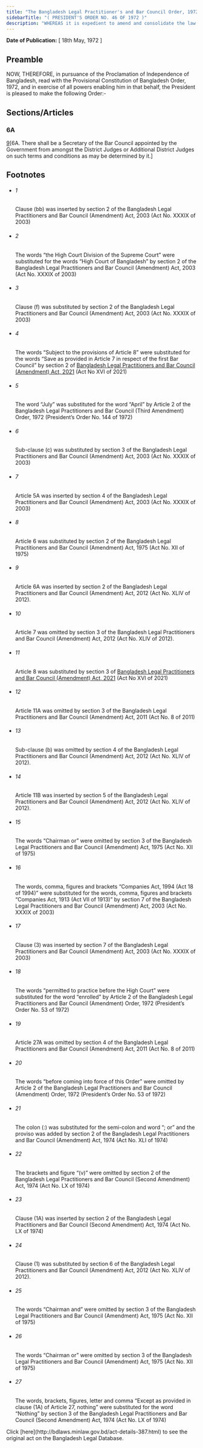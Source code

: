 ```yaml
---
title: "The Bangladesh Legal Practitioner's and Bar Council Order, 1972 (President's Order)"
sidebarTitle: "( PRESIDENT'S ORDER NO. 46 OF 1972 )"
description: "WHEREAS it is expedient to amend and consolidate the law relating to legal practitioners and to provide for the constitution of a Bar Council for Bangladesh and for matters incidental or ancillary thereto;"
---
```


**Date of Publication:** [ 18th May, 1972 ]

## Preamble

NOW, THEREFORE, in pursuance of the Proclamation of Independence of Bangladesh, read with the Provisional Constitution of Bangladesh Order, 1972, and in exercise of all powers enabling him in that behalf, the President is pleased to make the following Order:-

## Sections/Articles

### 6A

[9](1)[6A. There shall be a Secretary of the Bar Council appointed by the Government from amongst the District Judges or Additional District Judges on such terms and conditions as may be determined by it.]

## Footnotes

- ###### 1

  Clause (bb) was inserted by section 2 of the Bangladesh Legal Practitioners and Bar Council (Amendment) Act, 2003 (Act No. XXXIX of 2003)

- ###### 2

  The words “the High Court Division of the Supreme Court” were substituted for the words “High Court of Bangladesh” by section 2 of the Bangladesh Legal Practitioners and Bar Council (Amendment) Act, 2003 (Act No. XXXIX of 2003)

- ###### 3

  Clause (f) was substituted by section 2 of the Bangladesh Legal Practitioners and Bar Council (Amendment) Act, 2003 (Act No. XXXIX of 2003)

- ###### 4

  The words “Subject to the provisions of Article 8” were substituted for the words “Save as provided in Article 7 in respect of the first Bar Council” by section 2 of [Bangladesh Legal Practitioners and Bar Council (Amendment) Act, 2021](/laws/volume-51/act-1381 "Bangladesh Legal Practitioners and Bar Council (Amendment) Act, 2021") (Act No XVI of 2021)

- ###### 5

  The word “July” was substituted for the word “April” by Article 2 of the Bangladesh Legal Practitioners and Bar Council (Third Amendment) Order, 1972 (President’s Order No. 144 of 1972)

- ###### 6

  Sub-clause (c) was substituted by section 3 of the Bangladesh Legal Practitioners and Bar Council (Amendment) Act, 2003 (Act No. XXXIX of 2003)

- ###### 7

  Article 5A was inserted by section 4 of the Bangladesh Legal Practitioners and Bar Council (Amendment) Act, 2003 (Act No. XXXIX of 2003)

- ###### 8

  Article 6 was substituted by section 2 of the Bangladesh Legal Practitioners and Bar Council (Amendment) Act, 1975 (Act No. XII of 1975)

- ###### 9

  Article 6A was inserted by section 2 of the Bangladesh Legal Practitioners and Bar Council (Amendment) Act, 2012 (Act No. XLIV of 2012).

- ###### 10

  Article 7 was omitted by section 3 of the Bangladesh Legal Practitioners and Bar Council (Amendment) Act, 2012 (Act No. XLIV of 2012).

- ###### 11

  Article 8 was substituted by section 3 of [Bangladesh Legal Practitioners and Bar Council (Amendment) Act, 2021](/laws/volume-51/act-1381 "Bangladesh Legal Practitioners and Bar Council (Amendment) Act, 2021") (Act No XVI of 2021)

- ###### 12

  Article 11A was omitted by section 3 of the Bangladesh Legal Practitioners and Bar Council (Amendment) Act, 2011 (Act No. 8 of 2011)

- ###### 13

  Sub-clause (b) was omitted by section 4 of the Bangladesh Legal Practitioners and Bar Council (Amendment) Act, 2012 (Act No. XLIV of 2012).

- ###### 14

  Article 11B was inserted by section 5 of the Bangladesh Legal Practitioners and Bar Council (Amendment) Act, 2012 (Act No. XLIV of 2012).

- ###### 15

  The words “Chairman or” were omitted by section 3 of the Bangladesh Legal Practitioners and Bar Council (Amendment) Act, 1975 (Act No. XII of 1975)

- ###### 16

  The words, comma, figures and brackets “Companies Act, 1994 (Act 18 of 1994)” were substituted for the words, comma, figures and brackets “Companies Act, 1913 (Act VII of 1913)” by section 7 of the Bangladesh Legal Practitioners and Bar Council (Amendment) Act, 2003 (Act No. XXXIX of 2003)

- ###### 17

  Clause (3) was inserted by section 7 of the Bangladesh Legal Practitioners and Bar Council (Amendment) Act, 2003 (Act No. XXXIX of 2003)

- ###### 18

  The words “permitted to practice before the High Court” were substituted for the word “enrolled” by Article 2 of the Bangladesh Legal Practitioners and Bar Council (Amendment) Order, 1972 (President’s Order No. 53 of 1972)

- ###### 19

  Article 27A was omitted by section 4 of the Bangladesh Legal Practitioners and Bar Council (Amendment) Act, 2011 (Act No. 8 of 2011)

- ###### 20

  The words “before coming into force of this Order” were omitted by Article 2 of the Bangladesh Legal Practitioners and Bar Council (Amendment) Order, 1972 (President’s Order No. 53 of 1972)

- ###### 21

  The colon (:) was substituted for the semi-colon and word “; or” and the proviso was added by section 2 of the Bangladesh Legal Practitioners and Bar Council (Amendment) Act, 1974 (Act No. XLI of 1974)

- ###### 22

  The brackets and figure “(v)” were omitted by section 2 of the Bangladesh Legal Practitioners and Bar Council (Second Amendment) Act, 1974 (Act No. LX of 1974)

- ###### 23

  Clause (1A) was inserted by section 2 of the Bangladesh Legal Practitioners and Bar Council (Second Amendment) Act, 1974 (Act No. LX of 1974)

- ###### 24

  Clause (1) was substituted by section 6 of the Bangladesh Legal Practitioners and Bar Council (Amendment) Act, 2012 (Act No. XLIV of 2012).

- ###### 25

  The words “Chairman and” were omitted by section 3 of the Bangladesh Legal Practitioners and Bar Council (Amendment) Act, 1975 (Act No. XII of 1975)

- ###### 26

  The words “Chairman or” were omitted by section 3 of the Bangladesh Legal Practitioners and Bar Council (Amendment) Act, 1975 (Act No. XII of 1975)

- ###### 27

  The words, brackets, figures, letter and comma “Except as provided in clause (1A) of Article 27, nothing” were substituted for the word “Nothing” by section 3 of the Bangladesh Legal Practitioners and Bar Council (Second Amendment) Act, 1974 (Act No. LX of 1974)

<Note>
  Click [here](http://bdlaws.minlaw.gov.bd/act-details-387.html) to see the original act on the Bangladesh Legal Database.
</Note>

